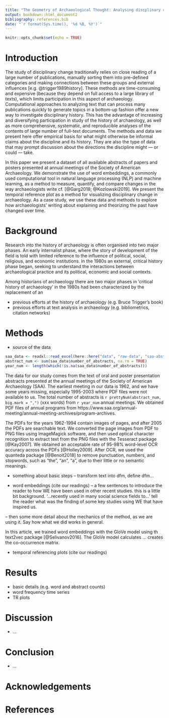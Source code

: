 ```yaml
---
title: "The Geometry of Archaeological Thought: Analysing discplinary change using word embeddings from conference abstracts"
output: bookdown::html_document2
bibliography: references.bib
date: "`r format(Sys.time(), '%d %B, %Y')`"
---
```


```r
knitr::opts_chunk$set(echo = TRUE)
```


# Introduction

The study of disciplinary change traditionally relies on close reading of a large number of publications, manually sorting them into pre-defined categories and making connections between these groups and external influences [e.g. @trigger1989history]. These methods are time-consuming and expensive (because they depend on full access to a large library of texts), which limits participation in this aspect of archaeology. Computational approaches to analyzing text that can process many publications quickly to generate topics in a bottom-up fashion offer a new way to investigate disciplinary history. This has the advantage of increasing and diversifying participation in study of the history of archaeology, as well as  more comprehensive, systematic, and reproducible analyses of the contents of large number of full-text documents. The methods and data we present here offer empirical basis for what might otherwise be informal claims about the discipline and its history. They are also the type of data that may prompt discussion about the directions the discipline might — or could — take.

In this paper we present a dataset of all available abstracts of papers and posters presented at annual meetings of the Society of American Archaeology. We demonstrate the use of word embeddings, a commonly used computational tool in natural language processing (NLP) and machine learning, as a method to measure, quantify, and compare changes in the way archaeologists write cf. [@Garg2018; @Kozlowski2019]. We present the temporal reference plot as a method for visualizing disciplinary change in archaeology. As a case study, we use these data and methods to explore how archaeologists' writing about explaining and theorizing the past have changed over time.

# Background

Research into the history of archaeology is often organised into two major phases. An early internalist phase, where the story of development of the field is told with limited reference to the influence of political, social, religious, and economic institutions. In the 1980s an external, critical history phase began, seeking to understand the interactions between archaeological practice and its political, economic and social contexts.

Among historians of archaeology there are two major phases in  ‘critical history of archaeology’ in the 1980s had been characterized by the replacement of an 

- previous efforts at the history of archaeology (e.g. Bruce Trigger's book)
- previous efforts at text analysis in archaeology (e.g. bibliometrics, citation networks)

# Methods

- source of the data

```r
saa_data <- readxl::read_excel(here::here("data", "raw-data", "saa-abstracts-tally.xlsx"))
abstract_num <- sum(saa_data$number_of_abstracts, na.rm = TRUE)
year_num <- length(which(!is.na(saa_data$number_of_abstracts)))
```


The data for our study comes from the text of oral and poster presentation abstracts presented at the annual meetings of the Society of American Archaeology (SAA). The earliest meeting in our data is 1962, and we have some years missing, especially 1995-2003 where PDF files were not available to us. The total number of abstracts is `r prettyNum(abstract_num, big.mark = ",")` (xxx words) from `r year_num` annual meetings. We obtained PDF files of annual programs from https://www.saa.org/annual-meeting/annual-meeting-archives/program-archives. 

The PDFs for the years 1962-1994 contain images of pages, and after 2005 the PDFs are searchable text. We converted the page images from PDF to PNG files using ImageMagick software, and then used optical character recognition to extract text from the PNG files with the Tesseract package [@Kay2007]. We obtained an acceptable rate of 95-98% word-level OCR accuracy across the PDFs [@Holley2009]. After OCR, we used the quanteda package  [@Benoit2018] to remove punctuation, numbers, and stopwords, such as "the", "an", "a", due to their little or no semantic meanings. 

- something about basic steps
-- transform text into dfm, define dfm... 

- word embeddings (cite our readings)
-- a few sentences to introduce the reader to how WE have been used in other recent studies. this is a little bit background. '...recently used in many social science fields to...' tell the reader what was the finding of some key studies using WE that have inspired us. 

<!-- There are two major word-level pretrained word embeddings, Word2Vec and Glove according to different methods used for training [@Rong2014; @Pennington2014]. --> 

-- then some more detail about the mechanics of the method, as we are using it. Say how what we did works in general. 

In this article, we trained word embeddings with the GloVe model using th text2vec package [@Selivanov2016]. The GloVe model calculates ... creates the co-occurrence matrix. 

- temporal referencing plots (cite our readings)

# Results

- basic details (e.g. word and abstract counts)
- word frequency time series
- TR plots

# Discussion

- ...

# Conclusion

- ...

# Acknowledgements

# References 

<!--- use the bib file --> 



